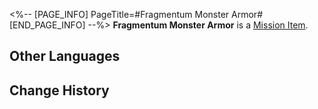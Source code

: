 <%-- [PAGE_INFO]
PageTitle=#Fragmentum Monster Armor#
[END_PAGE_INFO] --%>
{{Item Infobox
|id          = 140068
|image       = Item Fragmentum Monster Armor.png{{subst:void|<!--$UPLOAD:<<SpriteOutput/ItemFigures/140068.png>-<Item Fragmentum Monster Armor.png>-<Item Icons>>-->}}
|type        = Mission Item
|invCategory = Missions
|rarity      = 3
|effect      = 
|description = Chitin that looks like armor, taken from a Fragmentum Monster.
}}
{{Description|''"Who wants something like this..."''}}
'''Fragmentum Monster Armor''' is a [[Mission Item]].

==Other Languages==
{{Other Languages
|en   = Fragmentum Monster Armor
|zhs  = 裂界怪物盔甲
|zht  = 裂界怪物盔甲
|ja   = 裂界モンスターの鎧
|ko   = 열계 괴물 갑옷
|es   = Armadura de monstruo del Fragmentum
|fr   = Armure de monstre du Fragmentum
|ru   = Броня монстра Фрагментума
|th   = ชุดเกราะของมอนสเตอร์ใน Fragmentum
|vi   = Mũ Giáp Quái Vật Rãnh Nứt
|de   = Rüstung des Fragmentum-Monsters
|id   = Zirah Monster Fragmentum
|pt   = Armadura Monstruosa do Fragmentum
}}

==Change History==
{{Change History|1.0}}